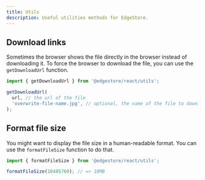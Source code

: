 ```yaml
---
title: Utils
description: Useful utilities methods for EdgeStore.
---
```


## Download links

Sometimes the browser shows the file directly in the browser instead of downloading it. To force the browser to download the file, you can use the `getDownloadUrl` function.

```ts
import { getDownloadUrl } from '@edgestore/react/utils';

getDownloadUrl(
  url, // the url of the file
  'overwrite-file-name.jpg', // optional, the name of the file to download
);
```

## Format file size

You might want to display the file size in a human-readable format. You can use the `formatFileSize` function to do that.

```ts
import { formatFileSize } from '@edgestore/react/utils';

formatFileSize(10485760); // => 10MB
```
